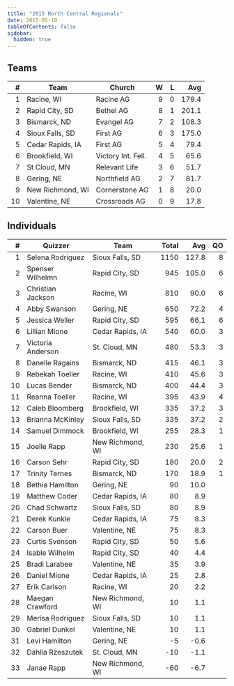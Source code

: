 ```yaml
---
title: "2015 North Central Regionals"
date: 2015-05-18
tableOfContents: false
sidebar:
  hidden: true
---
```


## Teams

|    # | Team             | Church             |    W |    L |   Avg |
| ---: | ---------------- | ------------------ | ---: | ---: | ----: |
|    1 | Racine, WI       | Racine AG          |    9 |    0 | 179.4 |
|    2 | Rapid City, SD   | Bethel AG          |    8 |    1 | 201.1 |
|    3 | Bismarck, ND     | Evangel AG         |    7 |    2 | 108.3 |
|    4 | Sioux Falls, SD  | First AG           |    6 |    3 | 175.0 |
|    5 | Cedar Rapids, IA | First AG           |    5 |    4 |  79.4 |
|    6 | Brookfield, WI   | Victory Int. Fell. |    4 |    5 |  65.6 |
|    7 | St Cloud, MN     | Relevant Life      |    3 |    6 |  51.7 |
|    8 | Gering, NE       | Northfield AG      |    2 |    7 |  81.7 |
|    9 | New Richmond, WI | Cornerstone AG     |    1 |    8 |  20.0 |
|   10 | Valentine, NE    | Crossroads AG      |    0 |    9 |  17.8 |

## Individuals

|    # | Quizzer           | Team             | Total |   Avg |   QO |
| ---: | ----------------- | ---------------- | ----: | ----: | ---: |
|    1 | Selena Rodriguez  | Sioux Falls, SD  |  1150 | 127.8 |    8 |
|    2 | Spenser Wilhelmn  | Rapid City, SD   |   945 | 105.0 |    6 |
|    3 | Christian Jackson | Racine, WI       |   810 |  90.0 |    6 |
|    4 | Abby Swanson      | Gering, NE       |   650 |  72.2 |    4 |
|    5 | Jessica Weller    | Rapid City, SD   |   595 |  66.1 |    6 |
|    6 | Lillian Mione     | Cedar Rapids, IA |   540 |  60.0 |    3 |
|    7 | Victoria Anderson | St. Cloud, MN    |   480 |  53.3 |    3 |
|    8 | Danelle Ragains   | Bismarck, ND     |   415 |  46.1 |    3 |
|    9 | Rebekah Toeller   | Racine, WI       |   410 |  45.6 |    3 |
|   10 | Lucas Bender      | Bismarck, ND     |   400 |  44.4 |    3 |
|   11 | Reanna Toeller    | Racine, WI       |   395 |  43.9 |    4 |
|   12 | Caleb Bloomberg   | Brookfield, WI   |   335 |  37.2 |    3 |
|   13 | Brianna McKinley  | Sioux Falls, SD  |   335 |  37.2 |    2 |
|   14 | Samuel Dimmock    | Brookfield, WI   |   255 |  28.3 |    1 |
|   15 | Joelle Rapp       | New Richmond, WI |   230 |  25.6 |    1 |
|   16 | Carson Sehr       | Rapid City, SD   |   180 |  20.0 |    2 |
|   17 | Trinity Ternes    | Bismarck, ND     |   170 |  18.9 |    1 |
|   18 | Bethia Hamilton   | Gering, NE       |    90 |  10.0 |      |
|   19 | Matthew Coder     | Cedar Rapids, IA |    80 |   8.9 |      |
|   20 | Chad Schwartz     | Sioux Falls, SD  |    80 |   8.9 |      |
|   21 | Derek Kunkle      | Cedar Rapids, IA |    75 |   8.3 |      |
|   22 | Carson Buer       | Valentine, NE    |    75 |   8.3 |      |
|   23 | Curtis Svenson    | Rapid City, SD   |    50 |   5.6 |      |
|   24 | Isable Wilhelm    | Rapid City, SD   |    40 |   4.4 |      |
|   25 | Bradi Larabee     | Valentine, NE    |    35 |   3.9 |      |
|   26 | Daniel Mione      | Cedar Rapids, IA |    25 |   2.8 |      |
|   27 | Erik Carlson      | Racine, WI       |    20 |   2.2 |      |
|   28 | Maegan Crawford   | New Richmond, WI |    10 |   1.1 |      |
|   29 | Merisa Rodriguez  | Sioux Falls, SD  |    10 |   1.1 |      |
|   30 | Gabriel Dunkel    | Valentine, NE    |    10 |   1.1 |      |
|   31 | Levi Hamilton     | Gering, NE       |    -5 |  -0.6 |      |
|   32 | Dahlia Rzeszutek  | St. Cloud, MN    |   -10 |  -1.1 |      |
|   33 | Janae Rapp        | New Richmond, WI |   -60 |  -6.7 |      |
